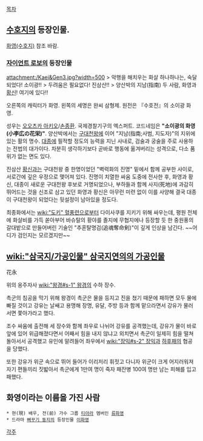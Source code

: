 [[목차]]

== [[수호지]]의 등장인물. ==
[[화영(수호지)]] 참조 바람.

=== [[자이언트 로보]]의 등장인물 ===
attachment:/Kaei&Gen3.jpg?width=500
> 악행을 해치우는 화살 하나하나는, 숙달되었다! 소이광!!
> 두려움은 필요없다! 진삼산!!
> 양산박의 지남(指南) 두 사람, 화영과 [[황신]]! 여기에 있다!!

오른쪽의 캐릭터가 화영. 왼쪽의 세명은 완씨 삼형제. 원전은 『수호전』의 소이광 화영.

성우는 [[오오츠카 아키오]]/[[손종환]]. 국제경찰기구의 엑스퍼트. 코드네임은 '''"소이광의 화영(小李広の花栄)"'''. 양산박에서는 [[구대천왕]]에 이어 "지남(指南;사범, 지도자)"의 지위에 있는 활의 명수. [[대종]]에 필적할 정도의 능력을 지닌 사내로, 검술과 궁술을 주로 사용하는 전법의 대가이다. 차분히 생각하기보다 곧바로 행동에 옮겨버리는 성격으로, 다소 품위가 없는 면도 있다.

진삼산 [[황신]]과는 구대천왕 중 한명이었던 "벽력화의 진명" 밑에서 함께 공부한 사이로, 서로간에 깊은 우정으로 맺어져 있다. 진명이 치열한 싸움 도중에 전사한 후, 화영과 황신, 대종이 새로운 구대천왕 후보로 거명되었으나, 부하들과 함께 사지(死地)에 과감히 뛰어드는 것을 신조로 삼고 있던 화영과 황신은 아무런 미련 없이 이를 사양해 결국 대종이 구대천왕이 되었다는 뒷설정이 남아있을 정도다.

최종화에서는 [[wiki:"도키" 혈풍련]]으로부터 다이사쿠를 지키기 위해 싸우는데, 평원 전체에 화살비를 가득 쏟아부어 바슈탈의 황야를 졸지에 무협지에나 등장할 듯 한 중원풍의 갈대밭으로 만들어버린 기술인 "추혼탈명검(追魂奪命剣)"이 깊게 인상을 남긴다. ~~어디가 검인지는 모르겠지만~~

== [[wiki:"삼국지/가공인물" 삼국지연의의 가공인물]] ==
花永

위의 옹주자사 [[wiki:"왕경#s-1" 왕경]]의 수하 장수.

촉군의 침공을 막기 위해 왕경이 촉군은 물을 등지고 진을 쳤기 때문에 패하면 모두 물에 빠질 것이고 강유는 날쌔고 용맹해 장명, 유달, 주방 등과 함께 맡으라면서 강유가 물러서면 쫓아가라고 했다.

조수 싸움에 출전해 세 장수와 함께 좌우로 나뉘어 강유를 공격했는데, 강유가 물이 바로 앞에 있어 위급해졌다면서 어째서 힘을 내지 않냐고 외치면서 촉군이 일제히 힘을 떨쳐 돌아서서 공격했고 유인에 말려들어 좌우에서 [[wiki:"장익#s-2" 장익]]과 [[하후패]]의 협공을 당했다.

또한 강유가 위군 속으로 뛰어 들어가 이리저리 휘젓고 다니자 위군이 크게 어지러워져 자기 편들끼리 짓밟아서 촉군에게 1만여 명이 죽자 패잔병 100여 명만 남는 피해를 입고 패했다.

== 화영이라는 이름을 가진 사람 ==
 * 현(現) 배우, 전(前) 가수 그룹 [[티아라]] 멤버인 [[류화영]]
 * 드라마 [[뻐꾸기 둥지]]의 등장인물 [[이화영]]
[[각주]]
